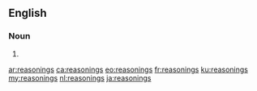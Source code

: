 ==English==

===Noun===
{{head|en|noun plural form}}

# {{plural of|reasoning|lang=en}}

[[ar:reasonings]]
[[ca:reasonings]]
[[eo:reasonings]]
[[fr:reasonings]]
[[ku:reasonings]]
[[my:reasonings]]
[[nl:reasonings]]
[[ja:reasonings]]